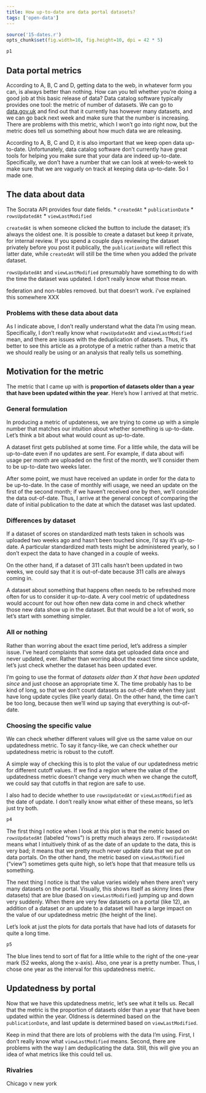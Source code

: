 ```yaml
---
title: How up-to-date are data portal datasets?
tags: ['open-data']
---
```

```r
source('15-dates.r')
opts_chunk$set(fig.width=10, fig.height=10, dpi = 42 * 5)
```

```r
p1
```

## Data portal metrics
According to A, B, C and D, getting data to the web, in whatever form
you can, is always better than nothing. How can you tell whether you're
doing a good job at this basic release of data? Data catalog software
typically provides one tool: the metric of number of datasets. We can go to
[data.gov.uk](https://data.gov.uk) and find out that it currently has
however many datasets, and we can go back next week and make sure that
the number is increasing. There are problems with this metric, which I
won't go into right now, but the metric does tell us something about how
much data we are releasing.

According to A, B, C and D, it is also important that we keep open data
up-to-date. Unfortunately, data catalog software don't currently
have great tools for helping you make sure that your data are indeed
up-to-date. Specifically, we don't have a number that we can look at
week-to-week to make sure that we are vaguely on track at keeping data
up-to-date. So I made one.

## The data about data
The Socrata API provides four date fields.
* `createdAt`
* `publicationDate`
* `rowsUpdatedAt`
* `viewLastModified`

`createdAt` is when someone clicked the button to include the dataset;
it's always the oldest one. It is possible to create a dataset but keep
it private, for internal review. If you spend a couple days reviewing
the dataset privately before you post it publically, the `publicationDate`
will reflect this latter date, while `createdAt` will still be the time
when you added the private dataset.

`rowsUpdatedAt` and `viewLastModified` presumably have something to do
with the time the dataset was updated. I don't really know what those
mean.

federation and non-tables removed. but that doesn't work. i've explained this somewhere
XXX

### Problems with these data about data
As I indicate above, I don't really understand what the data I'm using
mean. Specifically, I don't really know what `rowsUpdatedAt` and
`viewLastModified` mean, and there are issues with the deduplication
of datasets. Thus, it's better to see this article as a prototype of a
metric rather than a metric that we should really be using or an analysis
that really tells us something.

## Motivation for the metric
The metric that I came up with is **proportion of datasets older than
a year that have been updated within the year**. Here's how I arrived
at that metric.

### General formulation
In producing a metric of updateness, we are trying to come up with a
simple number that matches our intuition about whether something is
up-to-date. Let's think a bit about what would count as up-to-date.

A dataset first gets published at some time. For a little while, the
data will be up-to-date even if no updates are sent. For example, if
data about wifi usage per month are uploaded on the first of the month,
we'll consider them to be up-to-date two weeks later.

After some point, we must have received an update in order for the
data to be up-to-date. In the case of monthly wifi usage, we need an
update on the first of the second month; if we haven't received one
by then, we'll consider the data out-of-date. Thus, I arrive at the
general concept of comparing the date of initial publication to the
date at which the dataset was last updated.

### Differences by dataset
If a dataset of scores on standardized math tests taken in schools
was uploaded two weeks ago and hasn't been touched since, I'd say it's
up-to-date. A particular standardized math tests might be administered
yearly, so I don't expect the data to have changed in a couple of weeks.

On the other hand, if a dataset of 311 calls hasn't been updated in
two weeks, we could say that it is out-of-date because 311 calls are
always coming in.

A dataset about something that happens often needs to be refreshed
more often for us to consider it up-to-date. A very cool metric of
updatedness would account for out how often new data come in and
check whether those new data show up in the dataset. But that would
be a lot of work, so let's start with something simpler.

### All or nothing
Rather than worring about the exact time period, let's address a simpler
issue. I've heard complaints that some data get uploaded data once and
never updated, ever. Rather than worring about the exact time since update,
let's just check whether the dataset has been updated ever.

I'm going to use the format of *datasets older than X that have been updated since*
and just choose an appropriate time X. The time probably has to be kind of
long, so that we don't count datasets as out-of-date when they just have
long update cycles (like yearly data). On the other hand, the time can't be
too long, because then we'll wind up saying that everything is out-of-date.

### Choosing the specific value
We can check whether different values will give us the same value on our
updatedness metric. To say it fancy-like, we can check whether our updatedness
metric is robust to the cutoff.

A simple way of checking this is to plot the value of our updatedness
metric for different cutoff values. If we find a region where the value
of the updatedness metric doesn't change very much when we change the
cutoff, we could say that cutoffs in that region are safe to use.

I also had to decide whether to use `rowsUpdatedAt` or `viewLastModified`
as the date of update. I don't really know what either of these means, so
let's just try both.

```r
p4
```

The first thing I notice when I look at this plot is that the metric based
on `rowsUpdatedAt` (labeled "rows") is pretty much always zero.
If `rowsUpdatedAt` means what I intuitively think of as the date of an update
to the data, this is very bad; it means that we pretty much never update
data that we put on data portals. On the other hand, the metric based on
`viewLastModified` ("view") sometimes gets quite high, so let's hope that
that measure tells us something.

The next thing I notice is that the value varies widely when there aren't
very many datasets on the portal. Visually, this shows itself as skinny
lines (few datasets) that are blue (based on `viewLastModified`) jumping
up and down very suddenly. When there are very few datasets on a portal
(like 12), an addition of a dataset or an update to a dataset will have
a large impact on the value of our updatedness metric (the height of the line).

Let's look at just the plots for data portals that have had lots of datasets
for quite a long time.

```r
p5
```

The blue lines tend to sort of flat for a little while to the right of the
one-year mark (52 weeks, along the x-axis). Also, one year is a pretty number.
Thus, I chose one year as the interval for this updatedness metric.

## Updatedness by portal
Now that we have this updatedness metric, let's see what it tells us.
Recall that the metric is the proportion of datasets older than a year that
have been updated within the year. Oldness is determined based on the
`publicationDate`, and last update is determined based on `viewLastModified`.

Keep in mind that there are lots of problems with the data I'm using.
First, I don't really know what `viewLastModified` means.
Second, there are problems with the way I am deduplicating the data.
Still, this will give you an idea of what metrics like this could tell us.

### 



### Rivalries

Chicago v new york



